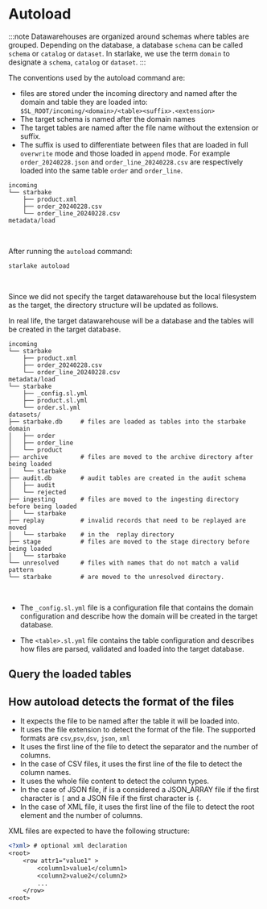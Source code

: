 # Autoload


:::note
Datawarehouses are organized around schemas where tables are grouped.
Depending on the database, a database `schema` can be called `schema` or `catalog` or `dataset`.
In starlake, we use the term `domain` to designate  a `schema`, `catalog` or `dataset`.
:::

The conventions used by the autoload command are:
- files are stored under the incoming directory and named after the domain and table they are loaded into: `$SL_ROOT/incoming/<domain>/<table><suffix>.<extension>`
- The target schema is named after the domain names
- The target tables are named after the file name without the extension or suffix.
- The suffix is used to differentiate between files that are loaded in full `overwrite` mode and those loaded in `append` mode.
For example `order_20240228.json` and `order_line_20240228.csv` are respectively loaded into the same table `order` and `order_line`.

```plaintext title="directory structure example before running autoload"
incoming
└── starbake
    ├── product.xml
    ├── order_20240228.csv
    └── order_line_20240228.csv
metadata/load
```
<br/>

After running the `autoload` command:
```shell
starlake autoload
```
<br/>

Since we did not specify the target datawarehouse but the local filesystem as the target, the directory structure will be updated as follows.

In real life, the target datawarehouse will be a database and the tables will be created in the target database.

```plaintext title="table schemas inferred from the directory structure"
incoming
└── starbake
    ├── product.xml
    ├── order_20240228.csv
    └── order_line_20240228.csv
metadata/load
└── starbake
    ├── _config.sl.yml
    ├── product.sl.yml
    └── order.sl.yml
datasets/
├── starbake.db     # files are loaded as tables into the starbake domain
│   ├── order
│   ├── order_line
│   └── product
├── archive         # files are moved to the archive directory after being loaded
│   └── starbake
├── audit.db        # audit tables are created in the audit schema
│   ├── audit
│   └── rejected
├── ingesting       # files are moved to the ingesting directory before being loaded
│   └── starbake
├── replay          # invalid records that need to be replayed are moved
│   └── starbake    # in the  replay directory
├── stage           # files are moved to the stage directory before being loaded
│   └── starbake
└── unresolved      # files with names that do not match a valid pattern
└── starbake        # are moved to the unresolved directory.

```

<br/>



- The `_config.sl.yml` file is a configuration file that contains the domain configuration and describe how the domain will be created in the target database.

- The `<table>.sl.yml` file contains the table configuration and describes how files are parsed, validated and loaded into the target database.


## Query the loaded tables



## How autoload detects the format of the files

- It expects the file to be named after the table it will be loaded into.
- It uses the file extension to detect the format of the file. The supported formats are `csv`,`psv`,`dsv`, `json`, `xml`
- It uses the first line of the file to detect the separator and the number of columns.
- In the case of CSV files, it uses the first line of the file to detect the column names.
- It uses the whole file content to detect the column types.
- In the case of JSON file, if is a considered a JSON_ARRAY file if the first character is `[` and a JSON file if the first character is `{`.
- In the case of XML file, it uses the first line of the file to detect the root element and the number of columns.

XML files are expected to have the following structure:
<br/>

```xml
<?xml> # optional xml declaration
<root>
    <row attr1="value1" >
        <column1>value1</column1>
        <column2>value2</column2>
        ...
    </row>
<root>

```

